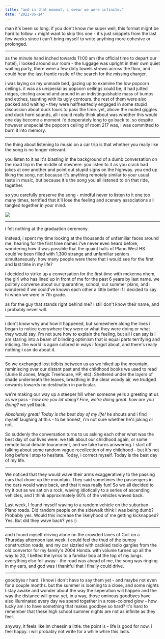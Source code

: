 ```yaml
---
title: "and in that moment, i swear we were infinite."
date: "2021-06-14"
---
```


man it's been so long. if you don't know me super well, this format might be hard to follow + might want to skip this one - it's just snippets from the last few weeks since i can't bring myself to write anything more cohesive or prolonged.

* * *

  
as the minute hand inched towards 11:00 am (the official time to depart our hotel), i looked around our room - the luggage was upright in their own quiet waiting party, there were a few dirty towels strewn across the floor, and i could hear the last frantic rustle of the search for the missing charger.

i was laying on my unmade bed, gazing up to examine the low popcorn ceilings. it was as unspecial as popcorn ceilings could be; it had jutted ridges, circling around and around in an indistinguishable mass of bumps and etches, taunting with its ugly contours. the rest of them were also packed and waiting - they were halfheartedly engaged in some stupid discussion about duck tours to pass the time. yet, above the muted giggles and duck horn sounds, all i could really think about was whether this would one day become a moment i'd desperately long to go back to. so despite however unspecial the popcorn ceiling of room 217 was, i was committed to burn it into memory.

* * *

  
the thing about listening to music on a car trip is that whether you really like the song is no longer relevant.

you listen to it as it's blasting in the background of a dumb conversation on the road trip in the middle of nowhere. you listen to it as you crack bad jokes at one another and point out stupid signs on the highway. you end up liking the song, not because it's anything remotely similar to your usual taste in music, but because it's the song you all listened to on that ride, together.

so you carefully preserve the song - mindful never to listen to it one too many times, terrified that it'll lose the feeling and scenery associations all tangled together in your mind.

![](https://niehilist.files.wordpress.com/2021/06/img_20210603_203713.jpeg?w=1024)

* * *

i felt nothing at the graduation ceremony.

instead, i spent my time looking at the thousands of unfamiliar faces around me, hearing for the first time names i've never even heard before, wondering how it was possible that the quaint halls of Plano West HS could've been filled with 1,300 strange and unfamiliar seniors simultaneously. how many people were there that i would see for the first and last time in my life?

i decided to strike up a conversation for the first time with mckenna nhem, the girl who has lined up in front of me for the past 6 years by last name. we politely converse about our quarantine, school, our summer plans, and i wondered if we could've known each other a little better if I decided to say hi when we were in 7th grade.

as for the guy that stands right behind me? i still don't know their name, and i probably never will.

* * *

i don't know why and how it happened, but somewhere along the lines i began to notice everywhere they were or what they were doing or what they would say. i'm not sure how to explain the feeling, but all i can say is i am staring into a beam of blinding optimism that is equal parts terrifying and inticing. the world is again colored in ways i forgot about, and there's really nothing i can do about it.

* * *

So we exchanged lost tidbits between us as we hiked up the mountain, reminiscing over our distant past and the childhood books we used to read (Junie B Jones, Magic Treehouse, HP, etc). Sheltered under the layers of shade underneath the leaves, breathing in the clear woody air, we trudged onwards towards no destination in particular.

we're making our way up a steeper hill when someone yells a greeting at us as we pass - _how are you lot doing?_ _Fine, we're doing great. how are you doing?_ we yell back.

_Absolutely great! Today is the best day of my life!_ he shouts and i find myself laughing at this - to be honest, i'm not sure whether he's joking or not.

So suddenly the conversation turns to us asking each other what was the best day of our lives were. we talk about our childhood again, or some remote local debate touranment, and we take turns answering. I start off talking about some random vague recollection of my childhood - but it's not long before I stop to hesitate. Today, i correct myself. Today is the best day of my life.

* * *

  
We noticed that they would wave their arms exaggeratively to the passing cars that drove up the mountain. They said sometimes the passengers in the cars would wave back, and that it was really fun! So we all decided to try it out as we sat on a rock, waving idiotically to a series of ascending vehicles, and I think approximately 60% of the vehicles waved back.

Last week, I found myself waving to a random vehicle on the suburban Plano roads. Did random people on the sidewalk think I was being dumb? Probably yes. Would this increase the likelyhood of me getting kicknapped? Yes. But did they wave back? yes :)

* * *

and i found myself driving alone on the crowded lanes of Coit on a Thursday afternoon last week. i could feel the thud of the bumpy construction roads, and my car sizzled with cackled radio gargles from the old convertor for my family's 2004 Honda. with volume turned up all the way to 20, I belted the lyrics to a familiar bop at the top of my lungs. everything else fell away - the road was ahead of me, the song was ringing in my ears, and god was i thankful that i finally could drive.

* * *

goodbyes r hard. i know i don't have to say them yet - and maybe not even for a couple months. but the summer is looming to a close, and some nights I stay awake and wonder about the way the seperation will happen and the way the distance will grow. yet, in a way, those ominous goodbyes have also illuminated every day we spend together in a rose-colored glow - how lucky am i to have something that makes goodbye so hard? it's hard to remember that these high school summer nights are not as infinite as they feel.

anyway, it feels like im cheesin a little. the point is - life is good for now. i feel happy. i will probably not write for a while while this lasts.
